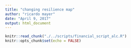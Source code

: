 ```yaml
---
title: "changing resilience map"
author: "ricardo mayer"
date: "April 9, 2017"
output: html_document
---
```


```r
knitr::read_chunk("./../scripts/financial_script_alc.R")
knitr::opts_chunk$set(echo = FALSE)
```
```r
```
```r
```
```r
```
```r
```
```r
```
```r
```
```r
```
```r
```
```r
```
```r
```
```r
```
```r
```
```r
```
```r
```

